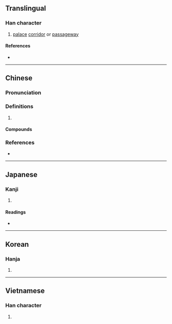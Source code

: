 {{also|壸}}
{{character info/new}}
==Translingual==

===Han character===
{{Han char|rn=33|rad=士|as=10|sn=13|four=40107|canj=GBMM|ids=⿳士冖亞}}

# [[palace]] [[corridor]] or [[passageway]]

====References====
* {{Han ref|kx=0244.010|dkj=05667|dj=0484.060|hdz=10476.050|uh=58FC|ud=22780|bh=DCF2|bd=56562}}

----

==Chinese==
{{zh-forms|s=壸}}

===Pronunciation===
{{zh-pron
|m=kǔn
|c=kwan2
|mc=y
|oc=y
|cat=
}}

===Definitions===
{{zh-hanzi}}

# {{rfdef|zh}}

====Compounds====
{{zh-der|中壼|壼奧|壼範|壼政|壼闈|內壼}}

===References===
* {{R:twedu|B00599}}

----

==Japanese==

===Kanji===
{{ja-kanji|grade=|rs=士10}}

# {{rfdef|ja|sort=士10}}

====Readings====
* {{ja-readings|on=[[こん]] (kon)|kun=[[へやのつろ]] (heyanotsuro), [[おく]] (oku)}}

----

==Korean==

===Hanja===
{{ko-hanja|hangeul=호|rv=ho|mr=ho}}

# {{rfdef|ko|sort=士10}}

----

==Vietnamese==

===Han character===
{{vi-hantu|[[hồ]]|rs=士10}}

# {{rfdef|vi|sort=士10}}